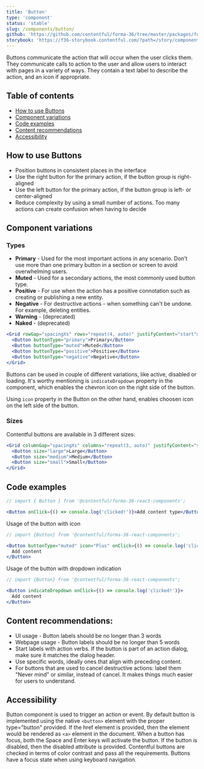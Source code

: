 ```yaml
---
title: 'Button'
type: 'component'
status: 'stable'
slug: /components/button/
github: 'https://github.com/contentful/forma-36/tree/master/packages/forma-36-react-components/src/components/Button'
storybook: 'https://f36-storybook.contentful.com/?path=/story/components-button--basic'
---
```


Buttons communicate the action that will occur when the user clicks them. They communicate calls to action to the user and allow users to interact with pages in a variety of ways. They contain a text label to describe the action, and an icon if appropriate.

## Table of contents

- [How to use Buttons](#how-to-use-buttons)
- [Component variations](#component-variations)
- [Code examples](#code-examples)
- [Content recommendations](#content-recommendations)
- [Accessibility](#accessibility)

## How to use Buttons

- Position buttons in consistent places in the interface
- Use the right button for the primary action, if the button group is right-aligned
- Use the left button for the primary action, if the button group is left- or center-aligned
- Reduce complexity by using a small number of actions. Too many actions can create confusion when having to decide

## Component variations

### Types

- **Primary** - Used for the most important actions in any scenario. Don’t use more than one primary button in a section or screen to avoid overwhelming users.
- **Muted** - Used for a secondary actions, the most commonly used button type.
- **Positive** - For use when the action has a positive connotation such as creating or publishing a new entity.
- **Negative** - For destructive actions - when something can't be undone. For example, deleting entities.
- **Warning** - (deprecated)
- **Naked** - (deprecated)

```jsx
<Grid rowGap="spacingXs" rows="repeat(4, auto)" justifyContent="start">
  <Button buttonType="primary">Primary</Button>
  <Button buttonType="muted">Muted</Button>
  <Button buttonType="positive">Positive</Button>
  <Button buttonType="negative">Negative</Button>
</Grid>
```

Buttons can be used in couple of different variations, like active, disabled or loading. It's worthy mentioning is `indicateDropdown` property in the component,
which enables the chevron icon on the right side of the button.

Using `icon` property in the Button on the other hand, enables choosen icon on the left side of the button.

### Sizes

Contentful buttons are available in 3 different sizes:

```jsx
<Grid columnGap="spacingXs" columns="repeat(3, auto)" justifyContent="start">
  <Button size="large">Large</Button>
  <Button size="medium">Medium</Button>
  <Button size="small">Small</Button>
</Grid>
```

## Code examples

```jsx
// import { Button } from '@contentful/forma-36-react-components';

<Button onClick={() => console.log('clicked!')}>Add content type</Button>
```

Usage of the button with icon

```jsx
// import {Button} from '@contentful/forma-36-react-components';

<Button buttonType="muted" icon="Plus" onClick={() => console.log('clicked!')}>
  Add content
</Button>
```

Usage of the button with dropdown indication

```jsx
// import {Button} from '@contentful/forma-36-react-components';

<Button indicateDropdown onClick={() => console.log('clicked!')}>
  Add content
</Button>
```

## Content recommendations:

- UI usage - Button labels should be no longer than 3 words
- Webpage usage - Button labels should be no longer than 5 words
- Start labels with action verbs. If the button is part of an action dialog, make sure it matches the dialog header.
- Use specific words, ideally ones that align with preceding content.
- For buttons that are used to cancel destructive actions: label them "Never mind" or similar, instead of cancel. It makes things much easier for users to understand.

## Accessibility

Button component is used to trigger an action or event. By default button is implemented using the native `<button>` element with the proper type="button" provided. If the href element is provided, then the element would be rendered as `<a>` element in the document.
When a button has focus, both the Space and Enter keys will activate the button. If the button is disabled, then the disabled attribute is provided.
Contentful buttons are checked in terms of color contrast and pass all the requirements.
Buttons have a focus state when using keyboard navigation.
